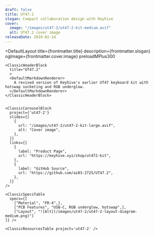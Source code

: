 ```yaml
---
draft: false
title: UT47.2
slogan: Compact collaboration design with Keyhive
cover:
  image: "/images/ut47-2/ut47-2-kit-medium.avif"
  alt: UT47.2 cover image
releaseDate: 2019-02-14
---
```


<DefaultLayout 
  title={frontmatter.title} 
  description={frontmatter.slogan}
  ogImage={frontmatter.cover.image}
  preloadMPlus300
>

  <ClassicBlurredHeader src={frontmatter.cover.image} />

  <div class="container mx-auto">

    <ClassicHeaderBlock 
      title="UT47.2"
      >
      <DefaultMarkdownRenderer>
        A revised version of Keyhive's earlier UT47 keyboard kit with hotswap socketing and RGB underglow.
      </DefaultMarkdownRenderer>
    </ClassicHeaderBlock>


    <ClassicCarouselBlock 
      project={'ut47-2'} 
      slides={[
        {
          url: "/images/ut47-2/ut47-2-kit-large.avif",
          alt: "Cover image",
        },
      ]} 
      links={[
        {
          label: "Product Page",
          url: "https://keyhive.xyz/shop/ut472-kit",
        },
        {
          label: "GitHub Source",
          url: "https://github.com/ai03-2725/UT47.2",
        },
      ]}
    />

    <ClassicSpecsTable 
      specs={[
        ["Material", "FR-4",],
        ["PCB Features", "USB-C, RGB underglow, hotswap",],
        ["Layout", "![Alt](/images/ut47-2/ut47-2-layout-diagram-medium.png)"]
    ]} />

    <ClassicResourcesTable project='ut47-2' />

  </div>

</DefaultLayout>